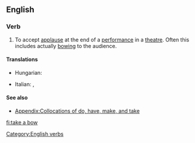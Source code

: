 ==English==

===Verb===
{{en-verb|inf=to [[take]] a [[bow]]|takes a bow|taking a bow|took a bow|taken a bow}}

# {{idiom}} To accept [[applause]] at the end of a [[performance]] in a [[theatre]]. Often this includes actually [[bowing]] to the audience.

====Translations====
{{trans-top|to accept applause at the end of a performance}}
* Hungarian: {{t+|hu|meghajol}}
{{trans-mid}}
* Italian: {{t-|it|inchinarsi}}, {{t+|it|fare}} {{t+|it|un}} {{t-|it|inchino}}
{{trans-bottom}}

====See also====
*[[Appendix:Collocations of do, have, make, and take]]

[[Category:English verbs]]

[[fi:take a bow]]
